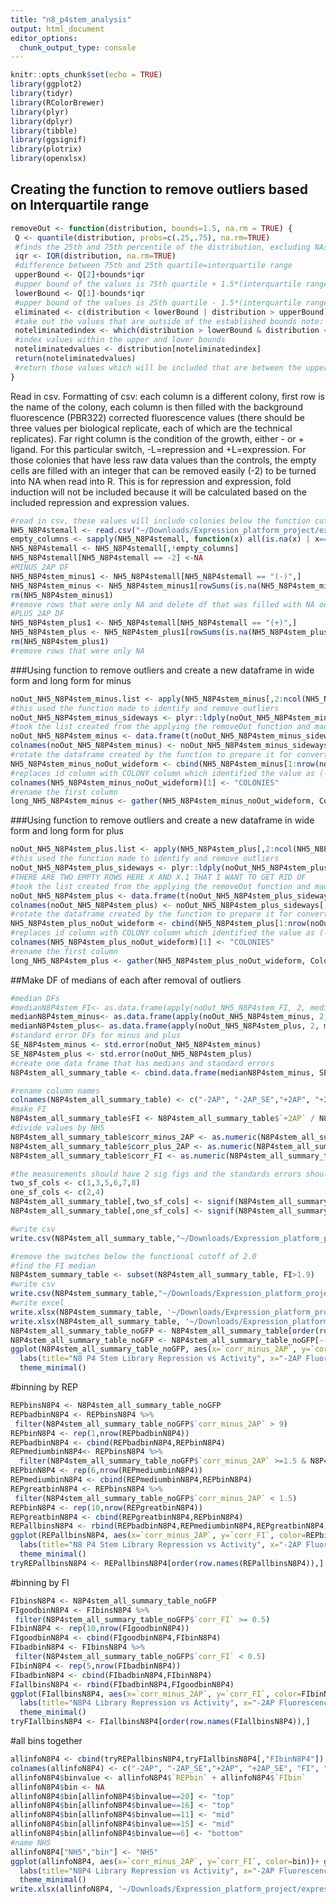 ```yaml
---
title: "n8_p4stem_analysis"
output: html_document
editor_options: 
  chunk_output_type: console
---
```


```r
knitr::opts_chunk$set(echo = TRUE)
library(ggplot2)
library(tidyr)
library(RColorBrewer)
library(plyr)
library(dplyr)
library(tibble)
library(ggsignif)
library(plotrix)
library(openxlsx)
```

## Creating the function to remove outliers based on Interquartile range
```r
removeOut <- function(distribution, bounds=1.5, na.rm = TRUE) {
 Q <- quantile(distribution, probs=c(.25,.75), na.rm=TRUE) 
 #finds the 25th and 75th percentile of the distribution, excluding NAs
 iqr <- IQR(distribution, na.rm=TRUE)
 #difference between 75th and 25th quartile=interquartile range
 upperBound <- Q[2]+bounds*iqr
 #upper bound of the values is 75th quartile + 1.5*(interquartile range) note: that 1.5 can be varied by changing bound
 lowerBound <- Q[1]-bounds*iqr
 #upper bound of the values is 25th quartile - 1.5*(interquartile range)
 eliminated <- c(distribution < lowerBound | distribution > upperBound)
 #take out the values that are outside of the established bounds note: that 1.5 can be varied by changing bound
 noteliminatedindex <- which(distribution > lowerBound & distribution < upperBound)
 #index values within the upper and lower bounds
 noteliminatedvalues <- distribution[noteliminatedindex]
 return(noteliminatedvalues)
 #return those values which will be included that are between the upper and lower bounds 
}
```

Read in csv.
Formatting of csv: each column is a different colony, first row is the name of the colony, each column is then filled with the background fluorescence (PBR322) corrected fluorescence values (there should be three values per biological replicate, each of which are the technical replicates). Far right column is the condition of the growth, either - or + ligand. For this particular switch, -L=repression and +L=expression. For those colonies that have less raw data values than the controls, the empty cells are filled with an integer that can be removed easily (-2) to be turned into NA when read into R. 
This is for repression and expression, fold induction will not be included because it will be calculated based on the included repression and expression values.
```r
#read in csv, these values will include colonies below the function cut off which has been defined here as 2.0
NH5_N8P4stemall <- read.csv("~/Downloads/Expression_platform_project/expression_platform_files/stem8_library_data.csv", header=T)
empty_columns <- sapply(NH5_N8P4stemall, function(x) all(is.na(x) | x==""))
NH5_N8P4stemall <- NH5_N8P4stemall[,!empty_columns]
NH5_N8P4stemall[NH5_N8P4stemall == -2] <-NA
#MINUS 2AP DF
NH5_N8P4stem_minus1 <- NH5_N8P4stemall[NH5_N8P4stemall == "(-)",]
NH5_N8P4stem_minus <- NH5_N8P4stem_minus1[rowSums(is.na(NH5_N8P4stem_minus1)) !=ncol(NH5_N8P4stem_minus1),]
rm(NH5_N8P4stem_minus1)
#remove rows that were only NA and delete df that was filled with NA only columns
#PLUS 2AP DF
NH5_N8P4stem_plus1 <- NH5_N8P4stemall[NH5_N8P4stemall == "(+)",]
NH5_N8P4stem_plus <- NH5_N8P4stem_plus1[rowSums(is.na(NH5_N8P4stem_plus1)) !=ncol(NH5_N8P4stem_plus1),]
rm(NH5_N8P4stem_plus1)
#remove rows that were only NA 
```

###Using function to remove outliers and create a new dataframe in wide form and long form for minus
```r
noOut_NH5_N8P4stem_minus.list <- apply(NH5_N8P4stem_minus[,2:ncol(NH5_N8P4stem_minus)], 2, removeOut, na.rm=TRUE)
#this used the function made to identify and remove outliers 
noOut_NH5_N8P4stem_minus_sideways <- plyr::ldply(noOut_NH5_N8P4stem_minus.list, rbind)
#took the list created from the applying the removeOut function and made it into a dataframe 
noOut_NH5_N8P4stem_minus <- data.frame(t(noOut_NH5_N8P4stem_minus_sideways[-1]))
colnames(noOut_NH5_N8P4stem_minus) <- noOut_NH5_N8P4stem_minus_sideways[,1]
#rotate the dataframe created by the function to prepare it for converting to long form 
NH5_N8P4stem_minus_noOut_wideform <- cbind(NH5_N8P4stem_minus[1:nrow(noOut_NH5_N8P4stem_minus),1], noOut_NH5_N8P4stem_minus[,1:ncol(noOut_NH5_N8P4stem_minus)])
#replaces id column with COLONY column which identified the value as (-) or (+)
colnames(NH5_N8P4stem_minus_noOut_wideform)[1] <- "COLONIES"
#rename the first column 
long_NH5_N8P4stem_minus <- gather(NH5_N8P4stem_minus_noOut_wideform, Colony_Name, Fluorescence, -COLONIES)
```

###Using function to remove outliers and create a new dataframe in wide form and long form for plus
```r

noOut_NH5_N8P4stem_plus.list <- apply(NH5_N8P4stem_plus[,2:ncol(NH5_N8P4stem_plus)], 2, removeOut, na.rm=TRUE)
#this used the function made to identify and remove outliers 
noOut_NH5_N8P4stem_plus_sideways <- plyr::ldply(noOut_NH5_N8P4stem_plus.list, rbind)
#THERE ARE TWO EMPTY ROWS HERE X AND X.1 THAT I WANT TO GET RID OF 
#took the list created from the applying the removeOut function and made it into a dataframe 
noOut_NH5_N8P4stem_plus <- data.frame(t(noOut_NH5_N8P4stem_plus_sideways[-1]))
colnames(noOut_NH5_N8P4stem_plus) <- noOut_NH5_N8P4stem_plus_sideways[,1]
#rotate the dataframe created by the function to prepare it for converting to long form 
NH5_N8P4stem_plus_noOut_wideform <- cbind(NH5_N8P4stem_plus[1:nrow(noOut_NH5_N8P4stem_plus),1], noOut_NH5_N8P4stem_plus[,1:ncol(noOut_NH5_N8P4stem_plus)])
#replaces id column with COLONY column which identified the value as (-) or (+)
colnames(NH5_N8P4stem_plus_noOut_wideform)[1] <- "COLONIES"
#rename the first column 
long_NH5_N8P4stem_plus <- gather(NH5_N8P4stem_plus_noOut_wideform, Colony_Name, Fluorescence, -COLONIES)
```

##Make DF of medians of each after removal of outliers 
```r
#median DFs
#medianN8P4stem_FI<- as.data.frame(apply(noOut_NH5_N8P4stem_FI, 2, median, na.rm=TRUE))
medianN8P4stem_minus<- as.data.frame(apply(noOut_NH5_N8P4stem_minus, 2, median, na.rm=TRUE))
medianN8P4stem_plus<- as.data.frame(apply(noOut_NH5_N8P4stem_plus, 2, median, na.rm=TRUE))
#standard error DFs for minus and plus
SE_N8P4stem_minus <- std.error(noOut_NH5_N8P4stem_minus)
SE_N8P4stem_plus <- std.error(noOut_NH5_N8P4stem_plus)
#create one data frame that has medians and standard errors
N8P4stem_all_summary_table <- cbind.data.frame(medianN8P4stem_minus, SE_N8P4stem_minus, medianN8P4stem_plus, SE_N8P4stem_plus)

#rename column names
colnames(N8P4stem_all_summary_table) <- c("-2AP", "-2AP_SE","+2AP", "+2AP_SE")
#make FI
N8P4stem_all_summary_table$FI <- N8P4stem_all_summary_table$`+2AP` / N8P4stem_all_summary_table$`-2AP`
#divide values by NH5
N8P4stem_all_summary_table$corr_minus_2AP <- as.numeric(N8P4stem_all_summary_table$'-2AP')/N8P4stem_all_summary_table[c("NH5"),c("-2AP")]
N8P4stem_all_summary_table$corr_plus_2AP <- as.numeric(N8P4stem_all_summary_table$'+2AP')/N8P4stem_all_summary_table[c("NH5"),c("+2AP")]
N8P4stem_all_summary_table$corr_FI <- as.numeric(N8P4stem_all_summary_table$FI)/N8P4stem_all_summary_table[c("NH5"),c("FI")]

#the measurements should have 2 sig figs and the standards errors should have 1 sig fig
two_sf_cols <- c(1,3,5,6,7,8)
one_sf_cols <- c(2,4)
N8P4stem_all_summary_table[,two_sf_cols] <- signif(N8P4stem_all_summary_table[,two_sf_cols],2)
N8P4stem_all_summary_table[,one_sf_cols] <- signif(N8P4stem_all_summary_table[,one_sf_cols],1)

#write csv
write.csv(N8P4stem_all_summary_table,"~/Downloads/Expression_platform_project/expression_platform_files/analysis/output_files/n8_P4stem/N8P4stem_all_summary_table.csv", row.names = TRUE)

#remove the switches below the functional cutoff of 2.0
#find the FI median
N8P4stem_summary_table <- subset(N8P4stem_all_summary_table, FI>1.9)
#write csv
write.csv(N8P4stem_summary_table,"~/Downloads/Expression_platform_project/expression_platform_files/analysis/output_files/n8_P4stem/N8P4stem_summary_table.csv", row.names = TRUE)
#write excel
write.xlsx(N8P4stem_summary_table, '~/Downloads/Expression_platform_project/expression_platform_files/analysis/output_files/n8_P4stem/N8P4stem_summary_table.xlsx', rowNames = TRUE)
write.xlsx(N8P4stem_all_summary_table, '~/Downloads/Expression_platform_project/expression_platform_files/analysis/output_files/n8_P4stem/N8P4stem_all_summary_table.xlsx', rowNames = TRUE)
N8P4stem_all_summary_table_noGFP <- N8P4stem_all_summary_table[order(row.names(N8P4stem_all_summary_table)),]
N8P4stem_all_summary_table_noGFP <- N8P4stem_all_summary_table_noGFP[-(1),]
ggplot(N8P4stem_all_summary_table_noGFP, aes(x=`corr_minus_2AP`, y=`corr_FI`))+ geom_point(size=2, alpha=1, show.legend = FALSE)+
  labs(title="N8 P4 Stem Library Repression vs Activity", x="-2AP Fluorescence", y="Fold Induction")+
  theme_minimal()
```
#binning by REP
```r
REPbinsN8P4 <- N8P4stem_all_summary_table_noGFP
REPbadbinN8P4 <- REPbinsN8P4 %>% 
 filter(N8P4stem_all_summary_table_noGFP$`corr_minus_2AP` > 9)
REPbinN8P4 <- rep(1,nrow(REPbadbinN8P4))
REPbadbinN8P4 <- cbind(REPbadbinN8P4,REPbinN8P4)
REPmediumbinN8P4<- REPbinsN8P4 %>% 
  filter(N8P4stem_all_summary_table_noGFP$`corr_minus_2AP` >=1.5 & N8P4stem_all_summary_table_noGFP$`corr_minus_2AP` <=9)
REPbinN8P4 <- rep(6,nrow(REPmediumbinN8P4))
REPmediumbinN8P4 <- cbind(REPmediumbinN8P4,REPbinN8P4)
REPgreatbinN8P4 <- REPbinsN8P4 %>% 
 filter(N8P4stem_all_summary_table_noGFP$`corr_minus_2AP` < 1.5)
REPbinN8P4 <- rep(10,nrow(REPgreatbinN8P4))
REPgreatbinN8P4 <- cbind(REPgreatbinN8P4,REPbinN8P4)
REPallbinsN8P4 <- rbind(REPbadbinN8P4,REPmediumbinN8P4,REPgreatbinN8P4)
ggplot(REPallbinsN8P4, aes(x=`corr_minus_2AP`, y=`corr_FI`, color=REPbinN8P4))+ geom_point(size=2, alpha=1, show.legend = FALSE)+
  labs(title="N8 P4 Stem Library Repression vs Activity", x="-2AP Fluorescence", y="Fold Induction")+
  theme_minimal()
tryREPallbinsN8P4 <- REPallbinsN8P4[order(row.names(REPallbinsN8P4)),]
```

#binning by FI
```r
FIbinsN8P4 <- N8P4stem_all_summary_table_noGFP
FIgoodbinN8P4 <- FIbinsN8P4 %>% 
 filter(N8P4stem_all_summary_table_noGFP$`corr_FI` >= 0.5)
FIbinN8P4 <- rep(10,nrow(FIgoodbinN8P4))
FIgoodbinN8P4 <- cbind(FIgoodbinN8P4,FIbinN8P4)
FIbadbinN8P4 <- FIbinsN8P4 %>% 
 filter(N8P4stem_all_summary_table_noGFP$`corr_FI` < 0.5)
FIbinN8P4 <- rep(5,nrow(FIbadbinN8P4))
FIbadbinN8P4 <- cbind(FIbadbinN8P4,FIbinN8P4)
FIallbinsN8P4 <- rbind(FIbadbinN8P4,FIgoodbinN8P4)
ggplot(FIallbinsN8P4, aes(x=`corr_minus_2AP`, y=`corr_FI`, color=FIbinN8P4))+ geom_point(size=2, alpha=1, show.legend = FALSE)+
  labs(title="N8P4 Library Repression vs Activity", x="-2AP Fluorescence", y="Fold Induction")+
  theme_minimal()
tryFIallbinsN8P4 <- FIallbinsN8P4[order(row.names(FIallbinsN8P4)),]
```
#all bins together
```r
allinfoN8P4 <- cbind(tryREPallbinsN8P4,tryFIallbinsN8P4[,"FIbinN8P4"])
colnames(allinfoN8P4) <- c("-2AP", "-2AP_SE","+2AP", "+2AP_SE", "FI", "corr_minus_2AP", "corr_plus_2AP", "corr_FI", "REPbin", "FIbin")
allinfoN8P4$binvalue <- allinfoN8P4$`REPbin` + allinfoN8P4$`FIbin`
allinfoN8P4$bin <- NA
allinfoN8P4$bin[allinfoN8P4$binvalue==20] <- "top"
allinfoN8P4$bin[allinfoN8P4$binvalue==16] <- "top"
allinfoN8P4$bin[allinfoN8P4$binvalue==11] <- "mid"
allinfoN8P4$bin[allinfoN8P4$binvalue==15] <- "mid"
allinfoN8P4$bin[allinfoN8P4$binvalue==6] <- "bottom"
#name NH5
allinfoN8P4["NH5","bin"] <- "NH5"
ggplot(allinfoN8P4, aes(x=`corr_minus_2AP`, y=`corr_FI`, color=bin))+ geom_point(size=2, alpha=1, show.legend = FALSE)+
  labs(title="N8P4 Library Repression vs Activity", x="-2AP Fluorescence", y="Fold Induction")+
  theme_minimal()
write.xlsx(allinfoN8P4, '~/Downloads/Expression_platform_project/expression_platform_files/analysis/output_files/n8_P4stem//N8P4_binning.xlsx', rowNames = TRUE)
```